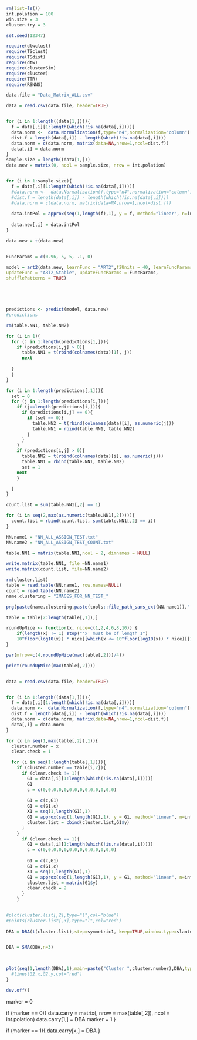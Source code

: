 


```{r}
rm(list=ls())
int.polation = 100
win.size = 3
cluster.try = 3
```




```{r}
set.seed(12347)

require(dtwclust)
require(TSclust)
require(TSdist)
require(dtw)
require(clusterSim)
require(cluster)
require(TTR)
require(RSNNS)

data.file = "Data_Matrix_ALL.csv"

data = read.csv(data.file, header=TRUE)


for (i in 1:length((data[1,]))){
  f = data[,i][1:length(which(!is.na(data[,i])))]
  data.norm <-  data.Normalization(f,type="n4",normalization="column")
  dist.f = length(data[,i]) - length(which(!is.na(data[,i])))
  data.norm = c(data.norm, matrix(data=NA,nrow=1,ncol=dist.f))
  data[,i] = data.norm
}
sample.size = length((data[1,]))
data.new = matrix(0, ncol = sample.size, nrow = int.polation)


for (i in 1:sample.size){
  f = data[,i][1:length(which(!is.na(data[,i])))]
  #data.norm <-  data.Normalization(f,type="n4",normalization="column")
  #dist.f = length(data[,i]) - length(which(!is.na(data[,i])))
  #data.norm = c(data.norm, matrix(data=NA,nrow=1,ncol=dist.f))
  
  data.intPol = approx(seq(1,length(f),1), y = f, method="linear", n=int.polation,rule = 3, f = 1, ties = mean)$y
  
  data.new[,i] = data.intPol
}

data.new = t(data.new)


FuncParams = c(0.96, 5, 5, .1, 0)

model = art2(data.new, learnFunc = "ART2",f2Units = 40, learnFuncParams = FuncParams,
updateFunc = "ART2_Stable", updateFuncParams = FuncParams,
shufflePatterns = TRUE)





predictions <- predict(model, data.new)
#predictions

rm(table.NN1, table.NN2)

for (i in 1){
  for (j in 1:length(predictions[1,])){
    if (predictions[i,j] > 0){
      table.NN1 = t(rbind(colnames(data)[1], j))
      next
    
  }
  }
}

for (i in 1:length(predictions[,1])){
  set = 0
  for (j in 1:length(predictions[i,])){
    if (j==length(predictions[i,])){
      if (predictions[i,j] == 0){
        if (set == 0){
          table.NN2 = t(rbind(colnames(data)[i], as.numeric(j)))
          table.NN1 = rbind(table.NN1, table.NN2)
        }
      }
    }
    if (predictions[i,j] > 0){
      table.NN2 = t(rbind(colnames(data)[i], as.numeric(j)))
      table.NN1 = rbind(table.NN1, table.NN2)
      set = 1
    next
    }

  }
}

count.list = sum(table.NN1[,2] == 1)

for (i in seq(2,max(as.numeric(table.NN1[,2])))){
  count.list = rbind(count.list, sum(table.NN1[,2] == i))
}

NN.name1 = "NN_ALL_ASSIGN_TEST.txt"
NN.name2 = "NN_ALL_ASSIGN_TEST_COUNT.txt"

table.NN1 = matrix(table.NN1,ncol = 2, dimnames = NULL)

write.matrix(table.NN1, file =NN.name1)
write.matrix(count.list, file=NN.name2)

```



```{r}
rm(cluster.list)
table = read.table(NN.name1, row.names=NULL)
count = read.table(NN.name2)
name.clustering = "IMAGES_FOR_NN_TEST_"

png(paste(name.clustering,paste(tools::file_path_sans_ext(NN.name1)),".png"), width=1500, height=1000)

table = table[2:length(table[,1]),]

roundUpNice <- function(x, nice=c(1,2,4,6,8,10)) {
    if(length(x) != 1) stop("'x' must be of length 1")
    10^floor(log10(x)) * nice[[which(x <= 10^floor(log10(x)) * nice)[[1]]]]
}

par(mfrow=c(4,roundUpNice(max(table[,2]))/4))

print(roundUpNice(max(table[,2])))


data = read.csv(data.file, header=TRUE)


for (i in 1:length((data[1,]))){
  f = data[,i][1:length(which(!is.na(data[,i])))]
  data.norm <-  data.Normalization(f,type="n4",normalization="column")
  dist.f = length(data[,i]) - length(which(!is.na(data[,i])))
  data.norm = c(data.norm, matrix(data=NA,nrow=1,ncol=dist.f))
  data[,i] = data.norm
}

for (x in seq(1,max(table[,2]),1)){
  cluster.number = x
  clear.check = 1

  for (i in seq(1:length(table[,1]))){
    if (cluster.number == table[i,2]){
      if (clear.check != 1){
        G1 = data[,i][1:length(which(!is.na(data[,i])))]
        G1
        c = c(0,0,0,0,0,0,0,0,0,0,0,0,0,0)
        
        G1 = c(c,G1)
        G1 = c(G1,c)
        X1 = seq(1,length(G1),1)
        G1 = approx(seq(1,length(G1),1), y = G1, method="linear", n=int.polation,rule = 3, f = 1, ties = mean)
        cluster.list = cbind(cluster.list,G1$y)
      }
    }
      if (clear.check == 1){
        G1 = data[,i][1:length(which(!is.na(data[,i])))]
        c = c(0,0,0,0,0,0,0,0,0,0,0,0,0,0)
        
        G1 = c(c,G1)
        G1 = c(G1,c)
        X1 = seq(1,length(G1),1)
        G1 = approx(seq(1,length(G1),1), y = G1, method="linear", n=int.polation,rule = 3, f = 1, ties = mean)
        cluster.list = matrix(G1$y)
        clear.check = 2
      }
    }

  
#plot(cluster.list[,2],type="l",col="blue")
#points(cluster.list[,3],type="l",col="red")
  
DBA = DBA(t(cluster.list),step=symmetric1, keep=TRUE,window.type=slantedBandWindow,window.size=win.size)


DBA = SMA(DBA,n=3)


  
plot(seq(1,length(DBA),1),main=paste("Cluster ",cluster.number),DBA,type="l",col="blue",xlab=paste("Number of Sets:  ",count[x,]), ylab="Normalized Fluorescence Intensity",cex.lab=1)
  #lines(G2.x,G2.y,col="red")
}

dev.off()
```

marker = 0


if (marker == 0){
  data.carry = matrix(, nrow = max(table[,2]), ncol = int.polation)
  data.carry[1,] = DBA
  marker = 1
}

if (marker == 1){
  data.carry[x,] = DBA
}


